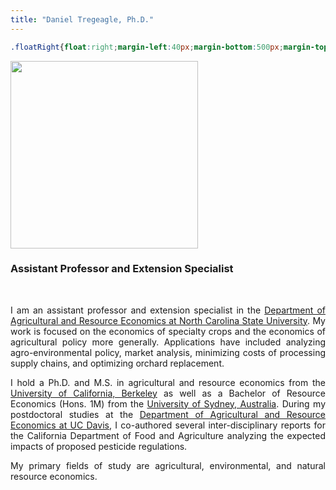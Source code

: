 ```yaml
---
title: "Daniel Tregeagle, Ph.D."
---
```

<style>
body {
text-align: justify}
</style>

```css
.floatRight{float:right;margin-left:40px;margin-bottom:500px;margin-top:75px}
```

<img class="floatRight" src="./photos/danielTregeaglePicture2.jpg" width = "300">

### Assistant Professor and Extension Specialist

<br>

<!-- UNDER CONSTRUCTION -->

<!-- <div style="text-align: justify"> -->

I am an assistant professor and extension specialist in the [Department of Agricultural and Resource Economics at North Carolina State University](https://cals.ncsu.edu/agricultural-and-resource-economics). My work is focused on the economics of specialty crops and the economics of agricultural policy more generally. Applications have included analyzing agro-environmental policy, market analysis, minimizing costs of processing supply chains, and optimizing orchard replacement. 

I hold a Ph.D. and M.S. in agricultural and resource economics from the [University of California, Berkeley](https://are.berkeley.edu) as well as a Bachelor of Resource Economics (Hons. 1M) from the [University of Sydney, Australia](http://sydney.edu.au). During my postdoctoral studies at the [Department of Agricultural and Resource Economics at UC Davis](https://are.ucdavis.edu), I co-authored several inter-disciplinary reports for the California Department of Food and Agriculture analyzing the expected impacts of proposed pesticide regulations.

My primary fields of study are agricultural, environmental, and natural resource economics. 

</div>  

